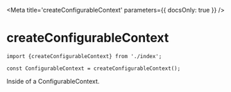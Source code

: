 
<Meta title='createConfigurableContext' parameters={{ docsOnly: true }} />

# createConfigurableContext

```tsx
import {createConfigurableContext} from './index';

const ConfigurableContext = createConfigurableContext();
```


<Canvas withSource='open'>
  <Story name='Basic Example'>
    <ConfigurableContext>
      Inside of a ConfigurableContext.
    </ConfigurableContext>
  </Story>
</Canvas>
